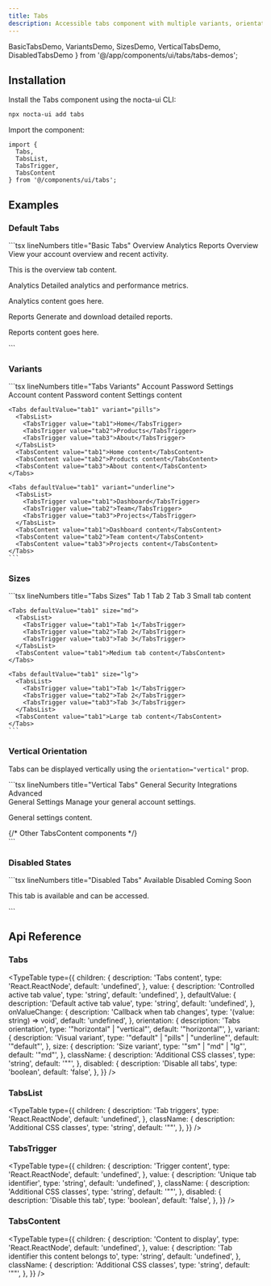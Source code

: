 ```yaml
---
title: Tabs
description: Accessible tabs component with multiple variants, orientations, and keyboard navigation for organizing content
---
```


  BasicTabsDemo,
  VariantsDemo,
  SizesDemo,
  VerticalTabsDemo,
  DisabledTabsDemo
} from '@/app/components/ui/tabs/tabs-demos';

## Installation


<Steps>
<Step>
Install the Tabs component using the nocta-ui CLI:

```bash lineNumbers title="Terminal"
npx nocta-ui add tabs
```
</Step>
<Step>
Import the component:

```tsx lineNumbers title="Import"
import {
  Tabs,
  TabsList,
  TabsTrigger,
  TabsContent
} from '@/components/ui/tabs';
```
</Step>
</Steps>

## Examples

### Default Tabs

<DocsTabs defaultValue="preview">
  <DocsTab value="preview" lineNumbers title="Preview">
    <BasicTabsDemo />
  </DocsTab>
  <DocsTab value="code" lineNumbers title="Code">
    ```tsx lineNumbers title="Basic Tabs"
    <Tabs defaultValue="overview">
      <TabsList>
        <TabsTrigger value="overview">Overview</TabsTrigger>
        <TabsTrigger value="analytics">Analytics</TabsTrigger>
        <TabsTrigger value="reports">Reports</TabsTrigger>
      </TabsList>
      <TabsContent value="overview">
        <Card>
          <CardHeader>
            <CardTitle>Overview</CardTitle>
            <CardDescription>
              View your account overview and recent activity.
            </CardDescription>
          </CardHeader>
          <CardContent>
            <p>This is the overview tab content.</p>
          </CardContent>
        </Card>
      </TabsContent>
      <TabsContent value="analytics">
        <Card>
          <CardHeader>
            <CardTitle>Analytics</CardTitle>
            <CardDescription>
              Detailed analytics and performance metrics.
            </CardDescription>
          </CardHeader>
          <CardContent>
            <p>Analytics content goes here.</p>
          </CardContent>
        </Card>
      </TabsContent>
      <TabsContent value="reports">
        <Card>
          <CardHeader>
            <CardTitle>Reports</CardTitle>
            <CardDescription>
              Generate and download detailed reports.
            </CardDescription>
          </CardHeader>
          <CardContent>
            <p>Reports content goes here.</p>
          </CardContent>
        </Card>
      </TabsContent>
    </Tabs>
    ```
  </DocsTab>
</DocsTabs>

### Variants

<DocsTabs defaultValue="preview">
  <DocsTab value="preview" lineNumbers title="Preview">
    <VariantsDemo />
  </DocsTab>
  <DocsTab value="code" lineNumbers title="Code">
    ```tsx lineNumbers title="Tabs Variants"
    <Tabs defaultValue="tab1" variant="default">
      <TabsList>
        <TabsTrigger value="tab1">Account</TabsTrigger>
        <TabsTrigger value="tab2">Password</TabsTrigger>
        <TabsTrigger value="tab3">Settings</TabsTrigger>
      </TabsList>
      <TabsContent value="tab1">Account content</TabsContent>
      <TabsContent value="tab2">Password content</TabsContent>
      <TabsContent value="tab3">Settings content</TabsContent>
    </Tabs>

    <Tabs defaultValue="tab1" variant="pills">
      <TabsList>
        <TabsTrigger value="tab1">Home</TabsTrigger>
        <TabsTrigger value="tab2">Products</TabsTrigger>
        <TabsTrigger value="tab3">About</TabsTrigger>
      </TabsList>
      <TabsContent value="tab1">Home content</TabsContent>
      <TabsContent value="tab2">Products content</TabsContent>
      <TabsContent value="tab3">About content</TabsContent>
    </Tabs>

    <Tabs defaultValue="tab1" variant="underline">
      <TabsList>
        <TabsTrigger value="tab1">Dashboard</TabsTrigger>
        <TabsTrigger value="tab2">Team</TabsTrigger>
        <TabsTrigger value="tab3">Projects</TabsTrigger>
      </TabsList>
      <TabsContent value="tab1">Dashboard content</TabsContent>
      <TabsContent value="tab2">Team content</TabsContent>
      <TabsContent value="tab3">Projects content</TabsContent>
    </Tabs>
    ```
  </DocsTab>
</DocsTabs>

### Sizes

<DocsTabs defaultValue="preview">
  <DocsTab value="preview" lineNumbers title="Preview">
    <SizesDemo />
  </DocsTab>
  <DocsTab value="code" lineNumbers title="Code">
    ```tsx lineNumbers title="Tabs Sizes"
    <Tabs defaultValue="tab1" size="sm">
      <TabsList>
        <TabsTrigger value="tab1">Tab 1</TabsTrigger>
        <TabsTrigger value="tab2">Tab 2</TabsTrigger>
        <TabsTrigger value="tab3">Tab 3</TabsTrigger>
      </TabsList>
      <TabsContent value="tab1">Small tab content</TabsContent>
    </Tabs>

    <Tabs defaultValue="tab1" size="md">
      <TabsList>
        <TabsTrigger value="tab1">Tab 1</TabsTrigger>
        <TabsTrigger value="tab2">Tab 2</TabsTrigger>
        <TabsTrigger value="tab3">Tab 3</TabsTrigger>
      </TabsList>
      <TabsContent value="tab1">Medium tab content</TabsContent>
    </Tabs>

    <Tabs defaultValue="tab1" size="lg">
      <TabsList>
        <TabsTrigger value="tab1">Tab 1</TabsTrigger>
        <TabsTrigger value="tab2">Tab 2</TabsTrigger>
        <TabsTrigger value="tab3">Tab 3</TabsTrigger>
      </TabsList>
      <TabsContent value="tab1">Large tab content</TabsContent>
    </Tabs>
    ```
  </DocsTab>
</DocsTabs>

### Vertical Orientation

Tabs can be displayed vertically using the `orientation="vertical"` prop.

<DocsTabs defaultValue="preview">
  <DocsTab value="preview" lineNumbers title="Preview">
    <VerticalTabsDemo />
  </DocsTab>
  <DocsTab value="code" lineNumbers title="Code">
    ```tsx lineNumbers title="Vertical Tabs"
    <Tabs defaultValue="general" orientation="vertical">
      <TabsList>
        <TabsTrigger value="general">General</TabsTrigger>
        <TabsTrigger value="security">Security</TabsTrigger>
        <TabsTrigger value="integrations">Integrations</TabsTrigger>
        <TabsTrigger value="advanced">Advanced</TabsTrigger>
      </TabsList>
      <div className="flex-1">
        <TabsContent value="general">
          <Card>
            <CardHeader>
              <CardTitle>General Settings</CardTitle>
              <CardDescription>
                Manage your general account settings.
              </CardDescription>
            </CardHeader>
            <CardContent>
              <p>General settings content.</p>
            </CardContent>
          </Card>
        </TabsContent>
        {/* Other TabsContent components */}
      </div>
    </Tabs>
    ```
  </DocsTab>
</DocsTabs>

### Disabled States

<DocsTabs defaultValue="preview">
  <DocsTab value="preview" lineNumbers title="Preview">
    <DisabledTabsDemo />
  </DocsTab>
  <DocsTab value="code" lineNumbers title="Code">
    ```tsx lineNumbers title="Disabled Tabs"
    <Tabs defaultValue="available">
      <TabsList>
        <TabsTrigger value="available">Available</TabsTrigger>
        <TabsTrigger value="disabled" disabled>Disabled</TabsTrigger>
        <TabsTrigger value="coming-soon" disabled>Coming Soon</TabsTrigger>
      </TabsList>
      <TabsContent value="available">
        <Card>
          <CardContent>
            <p>This tab is available and can be accessed.</p>
          </CardContent>
        </Card>
      </TabsContent>
    </Tabs>
    ```
  </DocsTab>
</DocsTabs>

## Api Reference

### Tabs

<TypeTable
  type={{
    children: {
      description: 'Tabs content',
      type: 'React.ReactNode',
      default: 'undefined',
    },
    value: {
      description: 'Controlled active tab value',
      type: 'string',
      default: 'undefined',
    },
    defaultValue: {
      description: 'Default active tab value',
      type: 'string',
      default: 'undefined',
    },
    onValueChange: {
      description: 'Callback when tab changes',
      type: '(value: string) => void',
      default: 'undefined',
    },
    orientation: {
      description: 'Tabs orientation',
      type: '"horizontal" | "vertical"',
      default: '"horizontal"',
    },
    variant: {
      description: 'Visual variant',
      type: '"default" | "pills" | "underline"',
      default: '"default"',
    },
    size: {
      description: 'Size variant',
      type: '"sm" | "md" | "lg"',
      default: '"md"',
    },
    className: {
      description: 'Additional CSS classes',
      type: 'string',
      default: '""',
    },
    disabled: {
      description: 'Disable all tabs',
      type: 'boolean',
      default: 'false',
    },
  }}
/>

### TabsList

<TypeTable
  type={{
    children: {
      description: 'Tab triggers',
      type: 'React.ReactNode',
      default: 'undefined',
    },
    className: {
      description: 'Additional CSS classes',
      type: 'string',
      default: '""',
    },
  }}
/>

### TabsTrigger

<TypeTable
  type={{
    children: {
      description: 'Trigger content',
      type: 'React.ReactNode',
      default: 'undefined',
    },
    value: {
      description: 'Unique tab identifier',
      type: 'string',
      default: 'undefined',
    },
    className: {
      description: 'Additional CSS classes',
      type: 'string',
      default: '""',
    },
    disabled: {
      description: 'Disable this tab',
      type: 'boolean',
      default: 'false',
    },
  }}
/>

### TabsContent

<TypeTable
  type={{
    children: {
      description: 'Content to display',
      type: 'React.ReactNode',
      default: 'undefined',
    },
    value: {
      description: 'Tab identifier this content belongs to',
      type: 'string',
      default: 'undefined',
    },
    className: {
      description: 'Additional CSS classes',
      type: 'string',
      default: '""',
    },
  }}
/>

